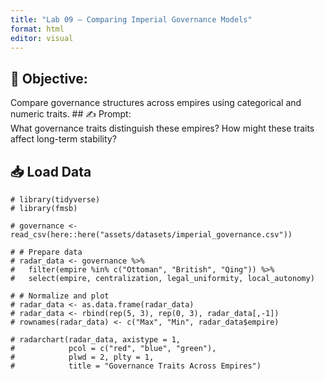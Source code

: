 ```yaml
---
title: "Lab 09 – Comparing Imperial Governance Models"
format: html
editor: visual
---
```


## 🧭 Objective:  
Compare governance structures across empires using categorical and numeric traits.
## ✍️ Prompt:  
What governance traits distinguish these empires? How might these traits affect long-term stability?

## 📥 Load Data
```webr-r
# library(tidyverse)
# library(fmsb)

# governance <- read_csv(here::here("assets/datasets/imperial_governance.csv"))

# # Prepare data
# radar_data <- governance %>%
#   filter(empire %in% c("Ottoman", "British", "Qing")) %>%
#   select(empire, centralization, legal_uniformity, local_autonomy)

# # Normalize and plot
# radar_data <- as.data.frame(radar_data)
# radar_data <- rbind(rep(5, 3), rep(0, 3), radar_data[,-1])
# rownames(radar_data) <- c("Max", "Min", radar_data$empire)

# radarchart(radar_data, axistype = 1,
#            pcol = c("red", "blue", "green"),
#            plwd = 2, plty = 1,
#            title = "Governance Traits Across Empires")
```
